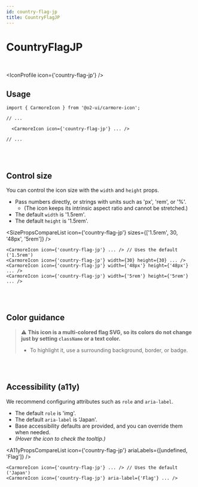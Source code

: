 ```yaml
---
id: country-flag-jp
title: CountryFlagJP
---
```




# CountryFlagJP

<br />

<IconProfile icon={'country-flag-jp'} />

## Usage

```tsx
import { CarmoreIcon } from '@o2-ui/carmore-icon';

// ...

  <CarmoreIcon icon={'country-flag-jp'} ... />

// ...
```

<br />
<br />

## Control size

You can control the icon size with the `width` and `height` props.

- Pass numbers directly, or strings with units such as 'px', 'rem', or '%'.
  - (The icon keeps its intrinsic aspect ratio and cannot be stretched.)
- The default `width` is '1.5rem'.
- The default `height` is '1.5rem'.

<SizePropsCompareList icon={'country-flag-jp'} sizes={['1.5rem', 30, '48px', '5rem']} />

```tsx
<CarmoreIcon icon={'country-flag-jp'} ... /> // Uses the default ('1.5rem')
<CarmoreIcon icon={'country-flag-jp'} width={30} height={30} ... />
<CarmoreIcon icon={'country-flag-jp'} width={'48px'} height={'48px'} ... />
<CarmoreIcon icon={'country-flag-jp'} width={'5rem'} height={'5rem'} ... />
```

<br />
<br />

## Color guidance

> ⚠️ <b>This icon is a multi-colored flag SVG, so its colors do not change just by setting `className` or a text color.</b>
>
> - To highlight it, use a surrounding background, border, or badge.

<br />
<br />

## Accessibility (a11y)

We recommend configuring attributes such as `role` and `aria-label`.

- The default `role` is 'img'.
- The default `aria-label` is 'Japan'.
- Base accessibility defaults are provided, and you can override them when needed.
- _(Hover the icon to check the tooltip.)_

<A11yPropsCompareList icon={'country-flag-jp'} ariaLabels={[undefined, 'Flag']} />

```tsx
<CarmoreIcon icon={'country-flag-jp'} ... /> // Uses the default ('Japan')
<CarmoreIcon icon={'country-flag-jp'} aria-label={'Flag'} ... />
```
